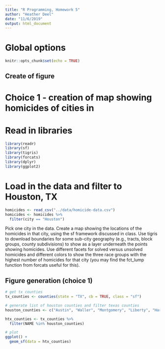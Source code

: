 ```yaml
---
title: "R Programming, Homework 5"
author: "Heather Deel"
date: "11/6/2019"
output: html_document
---
```


# Global options
```r
knitr::opts_chunk$set(echo = TRUE)
```

## Create of figure 
# Choice 1 - creation of map showing homicides of cities in 

# Read in libraries
```r
library(readr)
library(sf)
library(tigris)
library(forcats)
library(dplyr)
library(ggplot2)
```

# Load in the data and filter to Houston, TX
```r
homicides <- read_csv("../data/homicide-data.csv")
homicides <- homicides %>% 
  filter(city == "Houston")
```

Pick one city in the data. Create a map showing the locations of the homicides in that city, using the sf framework discussed in class. Use tigris to download boundaries for some sub-city geography (e.g., tracts, block groups, county subdivisions) to show as a layer underneath the points showing homicides. Use different facets for solved versus unsolved homicides and different colors to show the three race groups with the highest number of homicides for that city (you may find the fct_lump function from forcats useful for this).

## Figure generation (choice 1)
```r
# get tx counties
tx_counties <- counties(state = "TX", cb = TRUE, class = "sf")

# generate list of houston counties and filter texas counties
houston_counties <- c("Austin", "Waller", "Montgomery", "Liberty", "Harris", "Fort Bend", "Brazoria", "Galveston", "Chambers")

htx_counties <- tx_counties %>% 
  filter(NAME %in% houston_counties)

# plot
ggplot() +
  geom_sf(data = htx_counties)

```




